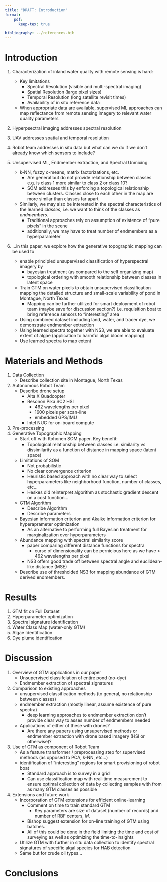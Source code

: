 ```yaml
---
title: "DRAFT: Introduction"
format:
    pdf:
      keep-tex: true

bibliography: ../references.bib
---
```


# Introduction

1. Characterization of inland water quality with remote sensing is hard:
   - Key limitations
     - Spectral Resolution (visible and multi-spectral imaging)
     - Spatial Resolution (large pixel sizes)
     - Temporal Resolution (long satellite revisit times)
     - Availability of in situ reference data
   - When appropriate data are available, supervised ML approaches can map reflectance from remote sensing imagery to relevant water quality parameters

2. Hyperpsectral imaging addresses spectral resolution

3. UAV addresses spatial and temporal resolution

4. Robot team addresses in situ data but what can we do if we don't already know which sensors to include?

5. Unsupervised ML, Endmember extraction, and Spectral Unmixing
   - k-NN, fuzzy c-means, matrix factorizations, etc.
     - Are general but do not provide relationship between classes e.g. is class 1 more similar to class 2 or class 10?
     - SOM addresses this by enforcing a topological relationship between clusters. Classes close to each other in the map are more similar than classes far apart
   - Similarly, we may also be interested in the spectral characteristics of the learned *classes*, i.e. we want to think of the classes as *endmembers*.
     - Traditional approaches rely on assumption of existence of "pure pixels" in the scene
     - additionally, we may have to treat number of endmembers as a hyperparameter

6. ...in this paper, we explore how the generative topographic mapping can be used to
   - enable principled unsupervised classification of hyperspectral imagery by
     - bayesian treatment (as compared to the self organizing map)
     - topological ordering with smooth relationship between classes in latent space
   - Train GTM on water pixels to obtain unsupervised classification mapping the detailed structure and small-scale variability of pond in Montague, North Texas
     - Mapping can be further utilized for smart deployment of robot team (maybe save for discussion section?) i.e. requisition boat to bring reference sensors to "interesting" area
   - Using combined dataset including land, water, and tracer dye, we demonstrate endmember extraction
   - Using learned spectra together with NS3, we are able to evaluate extent of algae (application to harmful algal bloom mapping)
   - Use learned spectra to map extent

# Materials and Methods

1. Data Collection
   - Describe collection site in Montague, North Texas
2. Autonomous Robot Team
   - Describe drone setup
     - Alta X Quadcopter
     - Resonon Pika SC2 HSI
       - 462 wavelengths per pixel
       - 1600 pixels per scan-line
       - embedded GPS/IMU
     - Intel NUC for on-board compute
3. Pre-processing
4. Generative Topographic Mapping
   - Start off with Kohonen SOM paper. Key benefit:
     - Topological relationship between classes i.e. similarity vs dissimilarity as a function of distance in mapping space (latent space)
   - Limitations of SOM
     - Not probabilistic
     - No clear convergence criterion
     - Heuristic based approach with no clear way to select hyperparameters like neighborhood function, number of classes, etc...
     - Heskes did reinterpret algorithm as stochastic gradient descent on a cost function...
   - GTM Algorithm
     - Describe Algorithm
     - Describe parameters
   - Bayesian information criterion and Akaike information criterion for hyperaprameter optimization
       - As an alternative to performing full Bayesian treatment for marginalization over hyperparameters
   - Abundance mapping with spectral similarity score
     - paper comparing different distance functions for spectra
       - curse of dimensionality can be pernicious here as we have > 462 wavelengths per pixel
     - NS3 offers good trade off between spectral angle and euclidean-like distance (MSE)
   - Describe use of thresholded NS3 for mapping abundance of GTM derived endmembers.

# Results

1. GTM fit on Full Dataset
2. Hyperparameter optimization
3. Spectral signature identification
4. Water Class Map (water-only GTM)
5. Algae Identification
7. Dye plume identification

# Discussion

1. Overview of GTM applications in our paper
   - Unsupervised classifciation of entire pond (no-dye)
   - Endmember extraction of spectral signatures
2. Comparison to existing approaches
   - unsupervised classification methods (to general, no relationship between classes) 
   - endmember extraction (mostly linear, assume existence of pure spectra)
     - deep learning approaches to endmember extraction don't provide clear way to asses number of endmembers needed
   - Applications of either of these with drones?
     - Are there any papers using unsupervised methods or endmember extraction with drone based imagery (HSI or otherwise)?
3. Use of GTM as component of Robot Team
   - As a feature transformer / preprocessing step for supervised methods (as opposed to PCA, k-NN, etc...)
   - identification of "interesting" regions for smart provisioning of robot boat
     - Standard approach is to survey in a grid
     - Can use classification map with real-time measurement to ensure optimal collection of data by collecting samples with from as many GTM classes as possible
4. Extensions and future work
   - Incorporation of GTM extensions for efficient online-learning
     - Comment on time to train standard GTM
       - Key parameters are size of dataset (number of records) and number of RBF centers, $M$.
     - Bishop suggest extension for on-line training of GTM using batches.
     - All of this could be done in the field limiting the time and cost of surveying as well as optimizing the time-to-insights
   - Utilize GTM with further in situ data collection to identify spectral signatures of specific algal species for HAB detection
   - Same but for crude oil types...

# Conclusions
